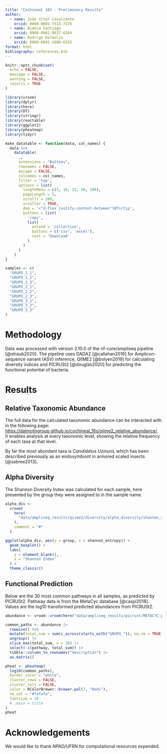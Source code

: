 ```yaml
---
title: "Cochineal 16S - Preliminary Results"
author:
  - name: João Vitor Cavalcante
    orcid: 0000-0001-7513-7376
  - name: Bianca Santiago
    orcid: 0000-0002-8037-6264
  - name: Rodrigo Dalmolin
    orcid: 0000-0002-1688-6155
format: html
bibliography: references.bib
---
```


```r
knitr::opts_chunk$set(
  echo = FALSE,
  message = FALSE,
  warning = FALSE,
  results = TRUE
)
```

```r
library(vroom)
library(dplyr)
library(here)
library(DT)
library(stringr)
library(reactable)
library(ggplot2)
library(pheatmap)
library(tidyr)

make_datatable <- function(data, col_names) {
  data %>%
    datatable(
      .,
      extensions = "Buttons",
      rownames = FALSE,
      escape = FALSE,
      colnames = col_names,
      filter = 'top',
      options = list(
        lengthMenu = c(5, 10, 25, 50, 100),
        pageLength = 5,
        scrollY = 200,
        scroller = TRUE,
        dom = '<"d-flex justify-content-between"lBf>rtip',
        buttons = list(
          'copy',
          list(
            extend = 'collection',
            buttons = c('csv', 'excel'),
            text = 'Download'
          )
        )
      )
    )
}

samples <- c(
  "GRUPO_1_1",
  "GRUPO_1_2",
  "GRUPO_1_3",
  "GRUPO_2_1",
  "GRUPO_2_2",
  "GRUPO_2_3",
  "GRUPO_3_1",
  "GRUPO_3_2",
  "GRUPO_3_3"
)
```

# Methodology

Data was processed with version 2.10.0 of the nf-core/ampliseq pipeline [@straub2020]. The pipeline uses DADA2 [@callahan2016] for Amplicon-sequence variant (ASV) inference, QIIME2 [@bolyen2019] for calculating diversity indices and PICRUSt2 [@douglas2020] for predicting the functional potential of bacteria.

# Results

## Relative Taxonomic Abundance

The full data for the calculated taxonomic abundance can be interacted with in the following page: <https://dalmolingroup.github.io/cochineal_16s/qiime2_relative_abundance/>. It enables analysis at every taxonomic level, showing the relative frequency of each taxa at that level.

By far the most abundant taxa is *Candidatus Uzinura*, which has been described previously as an endosymbiont in armored scaled insects [@sabree2013].

## Alpha Diversity

The Shannon Diversity Index was calculated for each sample, here presented by the group they were assigned to in the sample name.

```r
alpha_div <-
  vroom(
    here(
      "data/ampliseq_results/qiime2/diversity/alpha_diversity/shannon_vector/metadata.tsv"
    ),
    comment = "#"
  )

ggplot(alpha_div, aes(y = group, x = shannon_entropy)) +
  geom_boxplot() +
  labs(
    y = element_blank(),
    x = "Shannon Index"
  ) +
  theme_classic()
```

## Functional Prediction

Below are the 30 most common pathways in all samples, as predicted by PICRUSt2. Pathway data is from the MetaCyc database [@caspi2018]. Values are the log10 transformed predicted abundances from PICRUSt2.

```r
abundance <- vroom::vroom(here("data/ampliseq_results/picrust/METACYC_path_abun_unstrat_descrip.tsv"))

common_paths <- abundance |> 
  rowwise() %>%
  mutate(total_sum = sum(c_across(starts_with("GRUPO_")), na.rm = TRUE)) %>%
  ungroup() |> 
  slice_max(total_sum, n = 30) |> 
  select(-c(pathway, total_sum)) |> 
  tibble::column_to_rownames("description") |>  
  as.matrix()

pheat <- pheatmap(
  log10(common_paths),
  border_color = "white",
  cluster_rows = FALSE,
  cluster_cols = FALSE,
  color = RColorBrewer::brewer.pal(7, "Reds"),
  na_col = "#fafafa",
  fontsize = 10
  # ,main = title
)
pheat
```

# Acknowledgements

We would like to thank NPAD/UFRN for computational resources expended.
